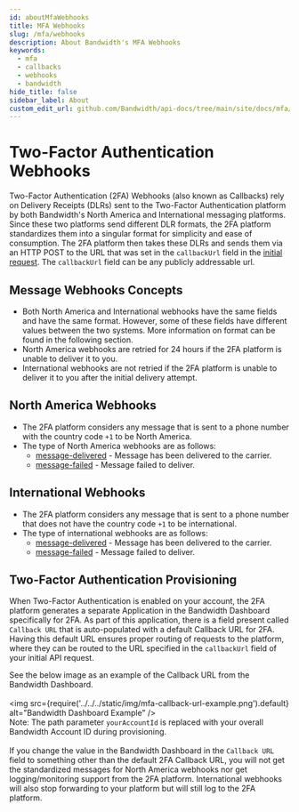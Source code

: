 ```yaml
---
id: aboutMfaWebhooks
title: MFA Webhooks
slug: /mfa/webhooks
description: About Bandwidth's MFA Webhooks
keywords:
  - mfa
  - callbacks
  - webhooks
  - bandwidth
hide_title: false
sidebar_label: About
custom_edit_url: github.com/Bandwidth/api-docs/tree/main/site/docs/mfa/webhooks/about.mdx
---
```

# Two-Factor Authentication Webhooks
Two-Factor Authentication (2FA) Webhooks (also known as Callbacks) rely on Delivery Receipts (DLRs) sent to the Two-Factor Authentication platform by both Bandwidth's North America and International messaging platforms. Since these two platforms send different DLR formats, the 2FA platform standardizes them into a singular format for simplicity and ease of consumption. The 2FA platform then takes these DLRs and sends them via an HTTP POST to the URL that was set in the `callbackUrl` field in the [initial request](../../messaging/quickStart.mdx#configuring-callback-urls). The `callbackUrl` field can be any publicly addressable url.

## Message Webhooks Concepts
- Both North America and International webhooks have the same fields and have the same format. However, some of these fields have different values between the two systems. More information on format can be found in the following section.
- North America webhooks are retried for 24 hours if the 2FA platform is unable to deliver it to you.
- International webhooks are not retried if the 2FA platform is unable to deliver it to you after the initial delivery attempt.

## North America Webhooks
- The 2FA platform considers any message that is sent to a phone number with the country code `+1` to be North America.
- The type of North America webhooks are as follows:
  - [message-delivered](./northAmerica/messageDelivered.mdx) - Message has been delivered to the carrier.
  - [message-failed](./northAmerica/messageFailed.mdx) - Message failed to deliver.

## International Webhooks
- The 2FA platform considers any message that is sent to a phone number that does not have the country code `+1` to be international.
- The type of international webhooks are as follows:
  - [message-delivered](./international/messageDelivered.mdx) - Message has been delivered to the carrier.
  - [message-failed](./international/messageFailed.mdx) - Message failed to deliver.

## Two-Factor Authentication Provisioning
When Two-Factor Authentication is enabled on your account, the 2FA platform generates a separate Application in the Bandwidth Dashboard specifically for 2FA. As part of this application, there is a field present called `Callback URL` that is auto-populated with a default Callback URL for 2FA. Having this default URL ensures proper routing of requests to the platform, where they can be routed to the URL specified in the `callbackUrl` field of your initial API request.

See the below image as an example of the Callback URL from the Bandwidth Dashboard.<br/>
<br/>
<img
  src={require('../../../static/img/mfa-callback-url-example.png').default}
  alt="Bandwidth Dashboard Example"
/>
<br/>
Note: The path parameter `yourAccountId` is replaced with your overall Bandwidth Account ID during provisioning.
<br/>
<br/>
If you change the value in the Bandwidth Dashboard in the `Callback URL` field to something other than the default 2FA Callback URL, you will not get the standardized messages for North America webhooks nor get logging/monitoring support from the 2FA platform. International webhooks will also stop forwarding to your platform but will still log to the 2FA platform.
<br/>